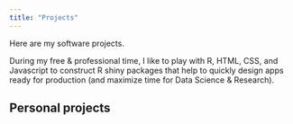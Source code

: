 ```yaml
---
title: "Projects"
---
```


Here are my software projects. 

During my free & professional time, I like to play with R, HTML, CSS, and Javascript  to construct R shiny packages that help to quickly design apps ready for production (and maximize time for Data Science & Research).

## Personal projects



